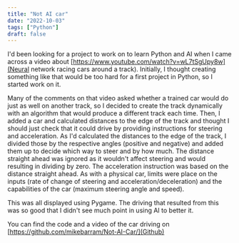 ```yaml
---
title: "Not AI car"
date: "2022-10-03"
tags: ["Python"]
draft: false
---
```

I'd been looking for a project to work on to learn Python and AI when I came across a video about [https://www.youtube.com/watch?v=wL7tSgUpy8w](Neural network racing cars around a track). Initially, I thought creating something like that would be too hard for a first project in Python, so I started work on it.

Many of the comments on that video asked whether a trained car would do just as well on another track, so I decided to create the track dynamically with an algorithm that would produce a different track each time. Then, I added a car and calculated distances to the edge of the track and thought I should just check that it could drive by providing instructions for steering and acceleration. As I'd calculated the distances to the edge of the track, I divided those by the respective angles (positive and negative) and added them up to decide which way to steer and by how much. The distance straight ahead was ignored as it wouldn't affect steering and would resulting in dividing by zero. The acceleration instruction was based on the distance straight ahead. As with a physical car, limits were place on the inputs (rate of change of steering and acceleration/deceleration) and the capabilities of the car (maximum steering angle and speed).

This was all displayed using Pygame. The driving that resulted from this was so good that I didn't see much point in using AI to better it.

You can find the code and a video of the car driving on [https://github.com/mikebarram/Not-AI-Car/](Github)